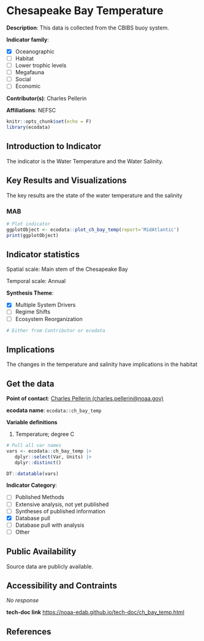 # Chesapeake Bay Temperature

**Description**: This data is collected from the CBIBS buoy system.

**Indicator family**: 

- [X] Oceanographic
- [ ] Habitat
- [ ] Lower trophic levels
- [ ] Megafauna
- [ ] Social
- [ ] Economic

**Contributor(s)**: Charles Pellerin

**Affiliations**: NEFSC

```r
knitr::opts_chunk$set(echo = F)
library(ecodata)
```
## Introduction to Indicator
The indicator is the Water Temperature and the Water Salinity.

## Key Results and Visualizations
The key results are the state of the water temperature and the salinity

### MAB

```r
# Plot indicator
ggplotObject <- ecodata::plot_ch_bay_temp(report='MidAtlantic')
print(ggplotObject)
```


## Indicator statistics 
Spatial scale: Main stem of the Chesapeake Bay

Temporal scale: Annual

**Synthesis Theme**:

- [X] Multiple System Drivers
- [ ] Regime Shifts
- [ ] Ecosystem Reorganization

```r
# Either from Contributor or ecodata
```

## Implications
The changes in the temperature and salinity have implications in the habitat

## Get the data

**Point of contact**: [Charles Pellerin (charles.pellerin@noaa.gov)](mailto:Charles Pellerin (charles.pellerin@noaa.gov)){.email}

**ecodata name**: `ecodata::ch_bay_temp`

**Variable definitions**

1) Temperature; degree C

```r
# Pull all var names
vars <- ecodata::ch_bay_temp |>
   dplyr::select(Var, Units) |>
   dplyr::distinct()

DT::datatable(vars)
```
**Indicator Category**:

- [ ] Published Methods
- [ ] Extensive analysis, not yet published
- [ ] Syntheses of published information
- [X] Database pull
- [ ] Database pull with analysis
- [ ] Other

## Public Availability

Source data are publicly available.

## Accessibility and Contraints

_No response_

**tech-doc link**
<https://noaa-edab.github.io/tech-doc/ch_bay_temp.html>

## References

